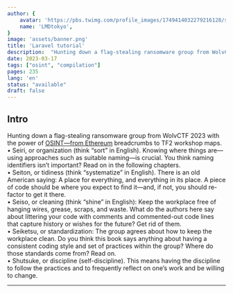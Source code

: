 ```yaml
---
author: {
    avatar: 'https://pbs.twimg.com/profile_images/1749414032279216128/sxf-SdKE_400x400.jpg',
    name: 'LMDtokyo',
}
image: 'assets/banner.png'
title: 'Laravel tutorial'
description:  "Hunting down a flag-stealing ransomware group from WolvCTF 2023 with the power of OSINT—from Ethereum breadcrumbs to TF2 workshop maps."
date: 2023-03-17
tags: ["osint", "compilation"]
pages: 235
lang: 'en'
status: "available"
draft: false
---
```


## Intro

Hunting down a flag-stealing ransomware group from WolvCTF 2023 with the power of 
[OSINT—from Ethereum](https://ctftime.org/team/175828) breadcrumbs to TF2 workshop maps.<br/>
• Seiri, or organization (think “sort” in English). Knowing where things are—using 
approaches such as suitable naming—is crucial. You think naming identifiers isn’t 
important? Read on in the following chapters.<br/>
• Seiton, or tidiness (think “systematize” in English). There is an old American saying: 
A place for everything, and everything in its place. A piece of code should be where 
you expect to find it—and, if not, you should re-factor to get it there.<br/>
• Seiso, or cleaning (think “shine” in English): Keep the workplace free of hanging 
wires, grease, scraps, and waste. What do the authors here say about littering your 
code with comments and commented-out code lines that capture history or wishes for 
the future? Get rid of them.<br/>
• Seiketsu, or standardization: The group agrees about how to keep the workplace clean. 
Do you think this book says anything about having a consistent coding style and set of 
practices within the group? Where do those standards come from? Read on.<br/>
• Shutsuke, or discipline (self-discipline). This means having the discipline to follow the 
practices and to frequently reflect on one’s work and be willing to change.

---

